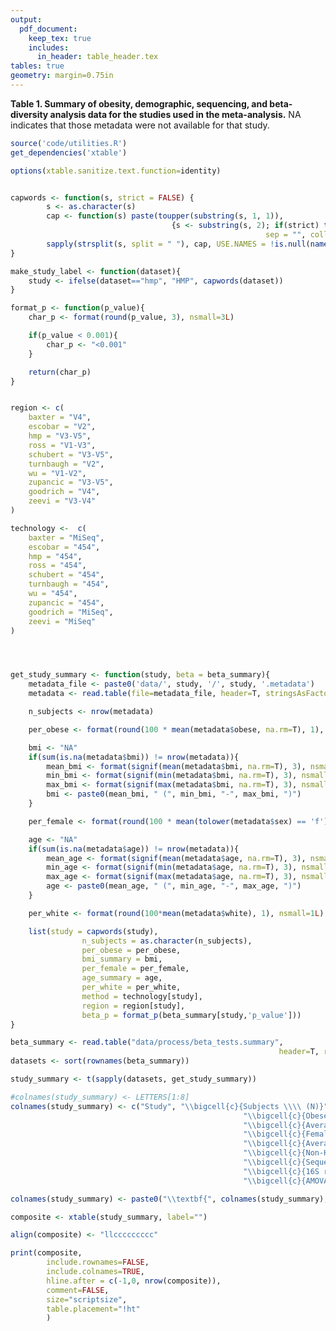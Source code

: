 ```yaml
---
output:
  pdf_document:
    keep_tex: true
    includes:
      in_header: table_header.tex
tables: true
geometry: margin=0.75in
---
```


**Table 1. Summary of obesity, demographic, sequencing, and beta-diversity analysis data for the studies used in the meta-analysis.** NA indicates that those metadata were not available for that study.

```r
source('code/utilities.R')
get_dependencies('xtable')

options(xtable.sanitize.text.function=identity)


capwords <- function(s, strict = FALSE) {
		s <- as.character(s)
		cap <- function(s) paste(toupper(substring(s, 1, 1)),
									{s <- substring(s, 2); if(strict) tolower(s) else s},
														 sep = "", collapse = " " )
		sapply(strsplit(s, split = " "), cap, USE.NAMES = !is.null(names(s)))
}

make_study_label <- function(dataset){
	study <- ifelse(dataset=="hmp", "HMP", capwords(dataset))
}

format_p <- function(p_value){
	char_p <- format(round(p_value, 3), nsmall=3L)

	if(p_value < 0.001){
		char_p <- "<0.001"
	}

	return(char_p)
}


region <- c(
	baxter = "V4",
	escobar = "V2",
	hmp = "V3-V5",
	ross = "V1-V3",
	schubert = "V3-V5",
	turnbaugh = "V2",
	wu = "V1-V2",
	zupancic = "V3-V5",
	goodrich = "V4",
	zeevi = "V3-V4"
)

technology <-  c(
	baxter = "MiSeq",
	escobar = "454",
	hmp = "454",
	ross = "454",
	schubert = "454",
	turnbaugh = "454",
	wu = "454",
	zupancic = "454",
	goodrich = "MiSeq",
	zeevi = "MiSeq"
)




get_study_summary <- function(study, beta = beta_summary){
	metadata_file <- paste0('data/', study, '/', study, '.metadata')
	metadata <- read.table(file=metadata_file, header=T, stringsAsFactors=FALSE, na.strings=c("NA", "NULL"))

	n_subjects <- nrow(metadata)

	per_obese <- format(round(100 * mean(metadata$obese, na.rm=T), 1), nsmall=1L)

	bmi <- "NA"
	if(sum(is.na(metadata$bmi)) != nrow(metadata)){
		mean_bmi <- format(signif(mean(metadata$bmi, na.rm=T), 3), nsmall=1L)
		min_bmi <- format(signif(min(metadata$bmi, na.rm=T), 3), nsmall=1L)
		max_bmi <- format(signif(max(metadata$bmi, na.rm=T), 3), nsmall=1L)
		bmi <- paste0(mean_bmi, " (", min_bmi, "-", max_bmi, ")")
	}

	per_female <- format(round(100 * mean(tolower(metadata$sex) == 'f'), 1), nsmall=1L)

	age <- "NA"
	if(sum(is.na(metadata$age)) != nrow(metadata)){
		mean_age <- format(signif(mean(metadata$age, na.rm=T), 3), nsmall=1L)
		min_age <- format(signif(min(metadata$age, na.rm=T), 3), nsmall=1L)
		max_age <- format(signif(max(metadata$age, na.rm=T), 3), nsmall=1L)
		age <- paste0(mean_age, " (", min_age, "-", max_age, ")")
	}

	per_white <- format(round(100*mean(metadata$white), 1), nsmall=1L)

	list(study = capwords(study),
				n_subjects = as.character(n_subjects),
				per_obese = per_obese,
				bmi_summary = bmi,
				per_female = per_female,
				age_summary = age,
				per_white = per_white,
				method = technology[study],
				region = region[study],
				beta_p = format_p(beta_summary[study,'p_value']))
}

beta_summary <- read.table("data/process/beta_tests.summary",
															header=T, row.names = 1)
datasets <- sort(rownames(beta_summary))

study_summary <- t(sapply(datasets, get_study_summary))

#colnames(study_summary) <- LETTERS[1:8]
colnames(study_summary) <- c("Study", "\\bigcell{c}{Subjects \\\\ (N)}",
													"\\bigcell{c}{Obese \\\\ (\\%)}",
													"\\bigcell{c}{Average BMI \\\\ (Min-Max)}",
													"\\bigcell{c}{Female \\\\ (\\%)}",
													"\\bigcell{c}{Average Age \\\\ (Min-Max)}",
													"\\bigcell{c}{Non-Hispanic \\\\ White (\\%)}",
													"\\bigcell{c}{Sequencing \\\\ Method}",
													"\\bigcell{c}{16S rRNA \\\\ Gene Region}",
													"\\bigcell{c}{AMOVA \\\\ (P-value)}")

colnames(study_summary) <- paste0("\\textbf{", colnames(study_summary), "}")

composite <- xtable(study_summary, label="")

align(composite) <- "llccccccccc"

print(composite,
		include.rownames=FALSE,
		include.colnames=TRUE,
		hline.after = c(-1,0, nrow(composite)),
		comment=FALSE,
		size="scriptsize",
		table.placement="!ht"
		)
```
